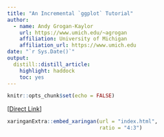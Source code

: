 ```yaml
---
title: "An Incremental `ggplot` Tutorial"
author:
  - name: Andy Grogan-Kaylor
    url: https://www.umich.edu/~agrogan
    affiliation: University of Michigan
    affiliation_url: https://www.umich.edu
date: "`r Sys.Date()`"
output:
  distill::distill_article:
    highlight: haddock
    toc: yes
---
```


```r

knitr::opts_chunk$set(echo = FALSE)

```


[[Direct Link](./index.html)]

```r

xaringanExtra::embed_xaringan(url = "index.html", 
                              ratio = "4:3")

```


